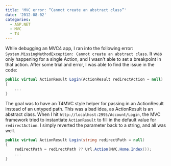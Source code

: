 ```yaml
---
title: 'MVC error: “Cannot create an abstract class”'
date: '2012-08-02'
categories:
  - ASP.NET
  - MVC
  - T4
---
```




While debugging an MVC4 app, I ran into the following error: `System.MissingMethodException: Cannot create an abstract class`. It was only happening for a single Action, and I wasn't able to set a breakpoint in that action. After some trial and error, I was able to find the issue in the code:

```csharp
public virtual ActionResult Login(ActionResult redirectAction = null)
{
    ...
}
```

The goal was to have an T4MVC style helper for passing in an ActionResult instead of an untyped path. This was a bad idea, as ActionResult is an abstract class. When I hit `http://localhost:2995/Account/Login`, the MVC framework tried to instantiate `ActionResult` to fill in the default value for `redirectAction`. I simply reverted the parameter back to a string, and all was well.

```csharp
public virtual ActionResult Login(string redirectPath = null)
{
    redirectPath = redirectPath ?? Url.Action(MVC.Home.Index());
    ...
}
```
